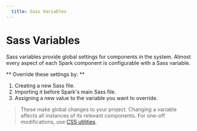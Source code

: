 ```yaml
---
  title: Sass Variables
---
```


# Sass Variables

Sass variables provide global settings for components in the system. Almost every aspect of each Spark component is configurable with a Sass variable.

** Override these settings by: **
1. Creating a new Sass file.
2. Importing it before Spark's main Sass file.
3. Assigning a new value to the variable you want to override.

> These make global changes to your project. Changing a variable affects all instances of its relevant components. For one-off modifications, use [CSS utilities](/using-spark/foundations/css-utilities).

<section>
  <SassVarTable />
</section>

